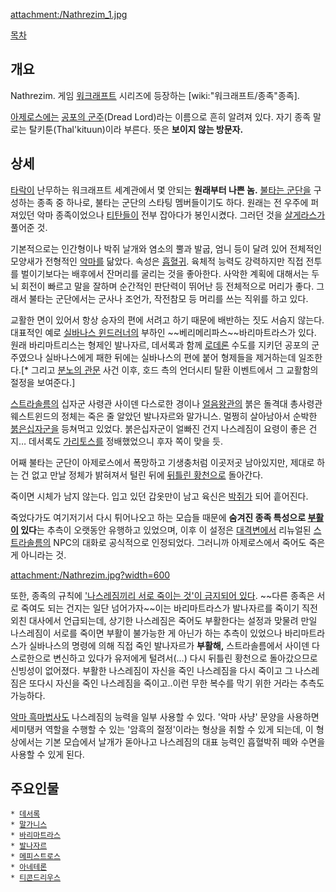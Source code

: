 attachment:/Nathrezim_1.jpg

[[목차]]

== 개요 ==
Nathrezim. 게임 [[워크래프트]] 시리즈에 등장하는 [wiki:"워크래프트/종족"종족].

[[아제로스]]에는 [[공포의 군주]](Dread Lord)라는 이름으로 흔히 알려져 있다. 자기 종족 말로는 탈키툰(Thal'kituun)이라 부른다. 뜻은 '''보이지 않는 방문자.'''

== 상세 ==
[[타락]]이 난무하는 워크래프트 세계관에서 몇 안되는 '''원래부터 나쁜 놈.''' [[불타는 군단]]을 구성하는 종족 중 하나로, 불타는 군단의 스타팅 멤버들이기도 하다. 원래는 전 우주에 퍼져있던 악마 종족이었으나 [[티탄(워크래프트)|티탄]]들이 전부 잡아다가 봉인시켰다. 그러던 것을 [[살게라스]]가 풀어준 것. 

기본적으로는 인간형이나 박쥐 날개와 염소의 뿔과 발굽, 엄니 등이 달려 있어 전체적인 모양새가 전형적인 [[악마]]를 닮았다. 속성은 [[흡혈귀]]. 육체적 능력도 강력하지만 직접 전투를 벌이기보다는 배후에서 잔머리를 굴리는 것을 좋아한다. 사악한 계획에 대해서는 두뇌 회전이 빠르고 말을 잘하며 순간적인 판단력이 뛰어난 등 전체적으로 머리가 좋다. 그래서 불타는 군단에서는 군사나 조언가, 작전참모 등 머리를 쓰는 직위를 하고 있다.

교활한 면이 있어서 항상 승자의 편에 서려고 하기 때문에 배반하는 짓도 서슴지 않는다. 대표적인 예로 [[실바나스 윈드러너]]의 부하인 ~~베리메리파스~~바리마트라스가 있다. 원래 바리마트리스는 형제인 발나자르, 데서록과 함께 [[로데론]] 수도를 지키던 공포의 군주였으나 실바나스에게 패한 뒤에는 실바나스의 편에 붙어 형제들을 제거하는데 일조한다.[* 그리고 [[분노의 관문]] 사건 이후, 호드 측의 언더시티 탈환 이벤트에서 그 교활함의 절정을 보여준다.]

[[스트라솔름]]의 십자군 사령관 사이덴 다스로한 경이나 [[얼음왕관]]의 붉은 돌격대 총사령관 웨스트윈드의 정체는 죽은 줄 알았던 발나자르와 말가니스. 멀쩡히 살아남아서 순박한 [[붉은십자군]]을 등쳐먹고 있었다. 붉은십자군이 얼빠진 건지 나스레짐이 요령이 좋은 건지… 데서록도 [[가리토스]]를 정배했었으니 후자 쪽이 맞을 듯.

어째 불타는 군단이 아제로스에서 폭망하고 기생충처럼 이곳저곳 남아있지만, 제대로 하는 건 없고 만날 정체가 밝혀져서 털린 뒤에 [[뒤틀린 황천]]으로 돌아간다.

죽이면 시체가 남지 않는다. 입고 있던 갑옷만이 남고 육신은 [[박쥐]]가 되어 흩어진다.

죽었다가도 여기저기서 다시 튀어나오고 하는 모습들 때문에 '''숨겨진 종족 특성으로 [[부활]]이 있다'''는 추측이 오랫동안 유행하고 있었으며, 이후 이 설정은 [[대격변]]에서 리뉴얼된 [[스트라솔름]]의 NPC의 대화로 공식적으로 인정되었다. 그러니까 아제로스에서 죽어도 죽은 게 아니라는 것.

attachment:/Nathrezim.jpg?width=600

또한, 종족의 규칙에 [[야운골|'나스레짐끼리 서로 죽이는 것'이 금지되어 있다]]. ~~다른 종족은 서로 죽여도 되는 건지는 일단 넘어가자~~이는 바리마트라스가 발나자르를 죽이기 직전 외친 대사에서 언급되는데, 상기한 나스레짐은 죽어도 부활한다는 설정과 맞물려 만일 나스레짐이 서로를 죽이면 부활이 불가능한 게 아닌가 하는 추측이 있었으나 바리마트라스가 실바나스의 명령에 의해 직접 죽인 발나자르가 '''부활해,''' 스트라솔름에서 사이덴 다스로한으로 변신하고 있다가 유저에게 털려서(…) 다시 뒤틀린 황천으로 돌아갔으므로 신빙성이 없어졌다. 부활한 나스레짐이 자신을 죽인 나스레짐을 다시 죽이고 그 나스레짐은 또다시 자신을 죽인 나스레짐을 죽이고..이런 무한 복수를 막기 위한 거라는 추측도 가능하다.

[[흑마법사(월드 오브 워크래프트)/악마|악마 흑마법사]]도 나스레짐의 능력을 일부 사용할 수 있다. '악마 사냥' 문양을 사용하면 세미탱커 역할을 수행할 수 있는 '암흑의 절정'이라는 형상을 취할 수 있게 되는데, 이 형상에서는 기본 모습에서 날개가 돋아나고 나스레짐의 대표 능력인 흡혈박쥐 떼와 수면을 사용할 수 있게 된다.

== 주요인물 ==
 * [[데서록]]
 * [[말가니스]]
 * [[바리마트라스]]
 * [[발나자르]]
 * [[메피스트로스]]
 * [[아네테론]]
 * [[티콘드리우스]]
